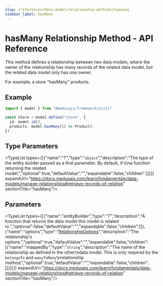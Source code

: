 ```yaml
---
slug: /references/data-model/relationship-methods/hasmany
sidebar_label: hasMany
---
```



# hasMany Relationship Method - API Reference

This method defines a relationship between two data models,
where the owner of the relationship has many records of the related
data model, but the related data model only has one owner.

For example, a store "hasMany" products.

## Example

```ts
import { model } from "@medusajs/framework/utils"

const Store = model.define("store", {
  id: model.id(),
  products: model.hasMany(() => Product),
})
```

## Type Parameters

<TypeList types={[{"name":"T","type":"`object`","description":"The type of the entity builder passed as a first parameter. By default, it's\na function returning the related model.","optional":true,"defaultValue":"","expandable":false,"children":[]}]} expandUrl="https://docs.medusajs.com/learn/fundamentals/data-models/manage-relationships#retrieve-records-of-relation" sectionTitle="hasMany"/>

## Parameters

<TypeList types={[{"name":"entityBuilder","type":"T","description":"A function that returns the data model this model is related to.","optional":false,"defaultValue":"","expandable":false,"children":[]},{"name":"options","type":"[RelationshipOptions](../../../../types/DmlTypes/types/types.DmlTypes.RelationshipOptions/page.mdx)","description":"The relationship's options.","optional":true,"defaultValue":"","expandable":false,"children":[{"name":"mappedBy","type":"`string`","description":"The name of the relationship as defined in the other\ndata model. This is only required by the `belongsTo` and `manyToMany`\nrelationship method.","optional":true,"defaultValue":"","expandable":false,"children":[]}]}]} expandUrl="https://docs.medusajs.com/learn/fundamentals/data-models/manage-relationships#retrieve-records-of-relation" sectionTitle="hasMany"/>
